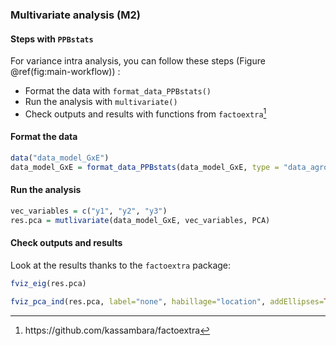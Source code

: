 ### Multivariate analysis (**M2**) {#multivariate-analysis}

#### Steps with `PPBstats`

For variance intra analysis, you can follow these steps (Figure \@ref(fig:main-workflow)) :

- Format the data with `format_data_PPBstats()`
- Run the analysis with `multivariate()`
- Check outputs and results with functions from `factoextra`^[https://github.com/kassambara/factoextra]

#### Format the data

```r
data("data_model_GxE")
data_model_GxE = format_data_PPBstats(data_model_GxE, type = "data_agro")
```

#### Run the analysis

```r
vec_variables = c("y1", "y2", "y3")
res.pca = mutlivariate(data_model_GxE, vec_variables, PCA)
```

#### Check outputs and results

Look at the results thanks to the `factoextra` package:

```r
fviz_eig(res.pca)
```


```r
fviz_pca_ind(res.pca, label="none", habillage="location", addEllipses=TRUE, ellipse.level=0.95)
```

